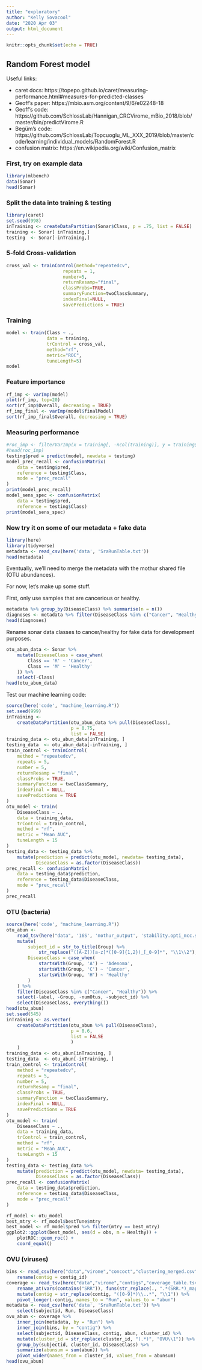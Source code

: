 ```yaml
---
title: "exploratory"
author: "Kelly Sovacool"
date: "2020 Apr 03"
output: html_document
---
```


```r
knitr::opts_chunk$set(echo = TRUE)
```

## Random Forest model

Useful links:

- caret docs: https://topepo.github.io/caret/measuring-performance.html#measures-for-predicted-classes
- Geoff's paper: https://mbio.asm.org/content/9/6/e02248-18
- Geoff's code: https://github.com/SchlossLab/Hannigan_CRCVirome_mBio_2018/blob/master/bin/predictVirome.R
- Begüm's code: https://github.com/SchlossLab/Topcuoglu_ML_XXX_2019/blob/master/code/learning/individual_models/RandomForest.R
- confusion matrix: https://en.wikipedia.org/wiki/Confusion_matrix

### First, try on example data
```r
library(mlbench)
data(Sonar)
head(Sonar)
```

### Split the data into training & testing
```r
library(caret)
set.seed(998)
inTraining <- createDataPartition(Sonar$Class, p = .75, list = FALSE)
training <- Sonar[ inTraining,]
testing  <- Sonar[-inTraining,]
```

### 5-fold Cross-validation
```r
cross_val <- trainControl(method="repeatedcv",
                     repeats = 1,
                     number=5,
                     returnResamp="final",
                     classProbs=TRUE,
                     summaryFunction=twoClassSummary,
                     indexFinal=NULL,
                     savePredictions = TRUE)
```

### Training
```r
model <- train(Class ~ ., 
               data = training, 
               trControl = cross_val, 
               method="rf", 
               metric="ROC", 
               tuneLength=5)
model
```


### Feature importance
```r
rf_imp <- varImp(model)
plot(rf_imp, top=20)
sort(rf_imp$Overall, decreasing = TRUE)
rf_imp_final <- varImp(model$finalModel)
sort(rf_imp_final$Overall, decreasing = TRUE)
```

### Measuring performance
```r
#roc_imp <- filterVarImp(x = training[, -ncol(training)], y = training$Class)
#head(roc_imp)
testing$pred = predict(model, newdata = testing)
model_prec_recall <- confusionMatrix(
    data = testing$pred,
    reference = testing$Class,
    mode = "prec_recall"
)
print(model_prec_recall)
model_sens_spec <- confusionMatrix(
    data = testing$pred,
    reference = testing$Class)
print(model_sens_spec)
```

### Now try it on some of our metadata + fake data

```r
library(here)
library(tidyverse)
metadata <- read_csv(here('data', 'SraRunTable.txt'))
head(metadata)
```

Eventually, we'll need to merge the metadata with the mothur shared file (OTU abundances).

For now, let's make up some stuff.

First, only use samples that are cancerious or healthy.
```r
metadata %>% group_by(DiseaseClass) %>% summarise(n = n())
diagnoses <- metadata %>% filter(DiseaseClass %in% c("Cancer", "Healthy"))
head(diagnoses)
```

Rename sonar data classes to cancer/healthy for fake data for development purposes.
```r
otu_abun_data <- Sonar %>% 
    mutate(DiseaseClass = case_when(
        Class == 'R' ~ 'Cancer',
        Class == 'M' ~ 'Healthy'
    )) %>% 
    select(-Class)
head(otu_abun_data)
```

Test our machine learning code:
```r
source(here('code', "machine_learning.R"))
set.seed(999)
inTraining <-
    createDataPartition(otu_abun_data %>% pull(DiseaseClass),
                        p = 0.75,
                        list = FALSE)
training_data <- otu_abun_data[inTraining, ]
testing_data  <- otu_abun_data[-inTraining, ]
train_control <- trainControl(
    method = "repeatedcv",
    repeats = 5,
    number = 5,
    returnResamp = "final",
    classProbs = TRUE,
    summaryFunction = twoClassSummary,
    indexFinal = NULL,
    savePredictions = TRUE
)
otu_model <- train(
    DiseaseClass ~ .,
    data = training_data,
    trControl = train_control,
    method = "rf",
    metric = "Mean_AUC",
    tuneLength = 15
)
testing_data <- testing_data %>% 
    mutate(prediction = predict(otu_model, newdata= testing_data),
           DiseaseClass = as.factor(DiseaseClass))
prec_recall <- confusionMatrix(
    data = testing_data$prediction,
    reference = testing_data$DiseaseClass,
    mode = "prec_recall"
)
prec_recall
```

### OTU (bacteria)
```r
source(here('code', "machine_learning.R"))
otu_abun <-
    read_tsv(here("data", '16S', 'mothur_output', 'stability.opti_mcc.shared')) %>%
    mutate(
        subject_id = str_to_title(Group) %>%
            str_replace("([A-Z])[a-z]*([0-9]{1,2})_[_0-9]*", "\\1\\2"),
        DiseaseClass = case_when(
            startsWith(Group, 'A') ~ 'Adenoma',
            startsWith(Group, 'C') ~ 'Cancer',
            startsWith(Group, 'H') ~ 'Healthy'
        )
    ) %>%
    filter(DiseaseClass %in% c("Cancer", "Healthy")) %>% 
    select(-label, -Group, -numOtus, -subject_id) %>%
    select(DiseaseClass, everything())
head(otu_abun)
set.seed(545)
inTraining <- as.vector(
    createDataPartition(otu_abun %>% pull(DiseaseClass),
                        p = 0.6,
                        list = FALSE
                        )
    )
training_data <- otu_abun[inTraining, ]
testing_data  <- otu_abun[-inTraining, ]
train_control <- trainControl(
    method = "repeatedcv",
    repeats = 5,
    number = 5,
    returnResamp = "final",
    classProbs = TRUE,
    summaryFunction = twoClassSummary,
    indexFinal = NULL,
    savePredictions = TRUE
)
otu_model <- train(
    DiseaseClass ~ .,
    data = training_data,
    trControl = train_control,
    method = "rf",
    metric = "Mean_AUC",
    tuneLength = 15
)
testing_data <- testing_data %>% 
    mutate(prediction = predict(otu_model, newdata= testing_data),
           DiseaseClass = as.factor(DiseaseClass))
prec_recall <- confusionMatrix(
    data = testing_data$prediction,
    reference = testing_data$DiseaseClass,
    mode = "prec_recall"
)
```
```r
rf_model <- otu_model
best_mtry <- rf_model$bestTune$mtry
best_model <- rf_model$pred %>% filter(mtry == best_mtry)
ggplot2::ggplot(best_model, aes(d = obs, m = Healthy)) + 
    plotROC::geom_roc() +
    coord_equal()
```

### OVU (viruses)
```r
bins <- read_csv(here("data","virome","concoct","clustering_merged.csv"), col_types = 'cc') %>% 
    rename(contig = contig_id)
coverage <- read_tsv(here("data","virome","contigs","coverage_table.tsv")) %>% 
    rename_at(vars(contains("SRR")), funs(str_replace(., ".*(SRR.*)_mapped.sorted", "\\1"))) %>% 
    mutate(contig = str_replace(contig, "([0-9]*)\\..*", "\\1")) %>% 
    pivot_longer(-contig, names_to = "Run", values_to = "abun")
metadata <- read_csv(here('data', 'SraRunTable.txt')) %>% 
    select(subjectid, Run, DiseaseClass)
ovu_abun <- coverage %>% 
    inner_join(metadata, by = "Run") %>%  
    inner_join(bins, by = "contig") %>% 
    select(subjectid, DiseaseClass, contig, abun, cluster_id) %>% 
    mutate(cluster_id = str_replace(cluster_id, "(.*)", "OVU\\1")) %>% 
    group_by(subjectid, cluster_id, DiseaseClass) %>% 
    summarize(abunsum = sum(abun)) %>% 
    pivot_wider(names_from = cluster_id, values_from = abunsum)
head(ovu_abun)
```

